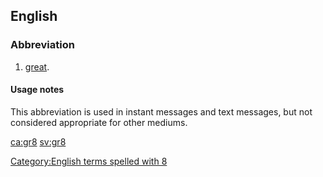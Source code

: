 ==English==

===Abbreviation===
{{rfc-header|Abbreviation}}
{{head|en|abbreviation}}

# {{label|en|Internet slang|text messaging}} [[great]].

====Usage notes====
This abbreviation is used in instant messages and text messages, but not considered appropriate for other mediums.

[[Category:English terms spelled with 8]]

[[ca:gr8]]
[[sv:gr8]]